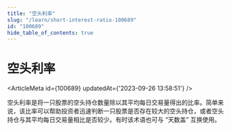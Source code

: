```yaml
---
title: "空头利率"
slug: "/learn/short-interest-ratio-100689"
id: "100689"
hide_table_of_contents: true
---
```



# 空头利率

<ArticleMeta id={100689} updatedAt={'2023-09-26 13:58:51'} />
<div className='border-solid border-b border-t-0 my-4 border-[var(--ifm-color-gray-300)]' />

空头利率是将一只股票的空头持仓数量除以其平均每日交易量得出的比率。简单来说，该比率可以帮助投资者迅速判断一只股票是否存在较大的空头持仓，或者空头持仓与其平均每日交易量相比是否较少。有时该术语也可与 “天数盖” 互换使用。
